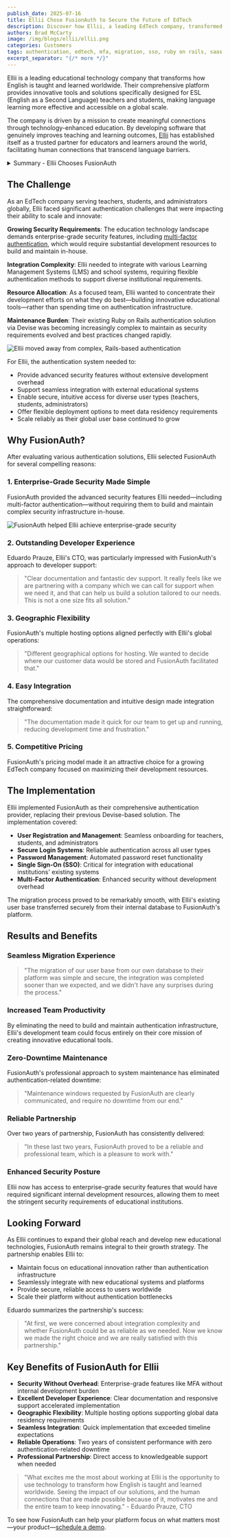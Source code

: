 ```yaml
---
publish_date: 2025-07-16
title: Ellii Chose FusionAuth to Secure the Future of EdTech
description: Discover how Ellii, a leading EdTech company, transformed their authentication infrastructure with FusionAuth. Learn about their seamless migration, enhanced security, and how they achieved zero downtime while focusing on educational innovation instead of auth maintenance.
authors: Brad McCarty
image: /img/blogs/ellii/ellii.png
categories: Customers
tags: authentication, edtech, mfa, migration, sso, ruby on rails, saas
excerpt_separator: "{/* more */}"
---
```


Ellii is a leading educational technology company that transforms how English is taught and learned worldwide. Their comprehensive platform provides innovative tools and solutions specifically designed for ESL (English as a Second Language) teachers and students, making language learning more effective and accessible on a global scale.

The company is driven by a mission to create meaningful connections through technology-enhanced education. By developing software that genuinely improves teaching and learning outcomes, [Ellii](https://ellii.com/) has established itself as a trusted partner for educators and learners around the world, facilitating human connections that transcend language barriers.

<details>
    <summary>Summary -  Ellii Chooses FusionAuth</summary>
### Key Takeaways

- **Enhanced EdTech Security**: FusionAuth enables educational platforms to implement enterprise-grade authentication features like multi-factor authentication without diverting development resources from core learning tools
- **Global Data Control**: FusionAuth's flexible hosting options allow EdTech companies to choose where customer data is stored, supporting compliance with international education data privacy requirements
- **Seamless LMS Integration**: FusionAuth's comprehensive documentation and SSO capabilities enable rapid integration with Learning Management Systems and school directories, reducing time-to-market for educational partnerships
- **Developer-Focused Partnership**: FusionAuth's exceptional developer support and tailored solutions approach allows EdTech teams to focus on innovation rather than authentication infrastructure maintenance
- **Reliability**: FusionAuth's professional maintenance approach ensures educational platforms maintain 99.999% (on High Availability plans hosted through FusionAuth Cloud) updtime during critical learning periods, with clear communication and no service disruptions
- **Scalable EdTech Growth**: FusionAuth's architecture supports global expansion and increased user loads without authentication bottlenecks, enabling educational platforms to scale efficiently across international markets
***

### Definitions

- **Multi-Factor Authentication (MFA)**: A security method requiring users to provide multiple verification factors beyond just passwords, essential for protecting sensitive educational data and student information in EdTech platforms
- **Learning Management System (LMS) Integration**: The ability for authentication systems to connect seamlessly with educational platforms like Canvas, Blackboard, or Google Classroom, enabling single sign-on experiences for students and teachers
- **Single Sign-On (SSO)**: A authentication method allowing users to access multiple educational applications with one set of credentials, crucial for reducing friction in classroom technology adoption and improving user experience
- **Data Residency**: The practice of storing and processing data within specific geographic boundaries, critical for EdTech companies to comply with international education privacy regulations like FERPA, COPPA, and GDPR
- **Educational Technology (EdTech) Authentication**: Specialized identity management designed for educational environments, addressing unique requirements like student privacy protection, teacher-student role management, and institutional compliance needs
***

### Frequently Asked Questions

**Q: How does FusionAuth handle both B2B and B2C identity requirements for educational platforms?**

A: FusionAuth's flexible architecture supports both institutional B2B authentication (integrating with school systems and LMS platforms) and direct B2C authentication (individual teachers and students creating accounts). This dual capability allows EdTech companies like Ellii to serve both institutional customers and individual users through a single, unified authentication system.

**Q: Can FusionAuth be deployed using Docker or Kubernetes for educational technology platforms?**

A: Yes, FusionAuth supports containerized deployments through Docker and Kubernetes, making it ideal for EdTech platforms that need scalable, cloud-native infrastructure. This deployment flexibility allows educational technology companies to maintain consistent environments across development, staging, and production while supporting the high availability requirements of global learning platforms.

**Q: How does FusionAuth's single-tenant architecture enhance security for educational applications?**

A: FusionAuth's single-tenant architecture ensures that each educational institution's data remains completely isolated, with no shared infrastructure between different schools or EdTech customers. This isolation is crucial for protecting sensitive student data and meeting strict educational privacy regulations like FERPA and COPPA that govern how student information must be handled and stored.

**Q: How can developers integrate modern authentication protocols like OAuth2 and OIDC with educational systems?**

A: FusionAuth provides comprehensive OAuth2 and OpenID Connect (OIDC) support specifically designed for educational environments. The platform includes detailed documentation for integrating with popular educational systems, pre-built connectors for major LMS platforms, and flexible configuration options that accommodate the diverse authentication requirements of different educational institutions and learning management systems.

**Q: How does FusionAuth support regulatory compliance and privacy for educational technology companies?**

A: FusionAuth addresses educational compliance through multiple layers: data residency controls allowing EdTech companies to choose where student data is stored, comprehensive audit logs for compliance reporting, FERPA-compliant data handling practices, and built-in privacy controls that help educational platforms meet COPPA requirements for protecting children's online privacy in learning environments.
***
</details>

## The Challenge

As an EdTech company serving teachers, students, and administrators globally, Ellii faced significant authentication challenges that were impacting their ability to scale and innovate:

**Growing Security Requirements**: The education technology landscape demands enterprise-grade security features, including [multi-factor authentication](/articles/authentication/multi-factor-authentication), which would require substantial development resources to build and maintain in-house.

**Integration Complexity**: Ellii needed to integrate with various Learning Management Systems (LMS) and school systems, requiring flexible authentication methods to support diverse institutional requirements.

**Resource Allocation**: As a focused team, Ellii wanted to concentrate their development efforts on what they do best—building innovative educational tools—rather than spending time on authentication infrastructure.

**Maintenance Burden**: Their existing Ruby on Rails authentication solution via Devise was becoming increasingly complex to maintain as security requirements evolved and best practices changed rapidly.

![Ellii moved away from complex, Rails-based authentication](/img/blogs/ellii/ellii-migration.png)

For Ellii, the authentication system needed to:

- Provide advanced security features without extensive development overhead
- Support seamless integration with external educational systems
- Enable secure, intuitive access for diverse user types (teachers, students, administrators)
- Offer flexible deployment options to meet data residency requirements
- Scale reliably as their global user base continued to grow

## Why FusionAuth?

After evaluating various authentication solutions, Ellii selected FusionAuth for several compelling reasons:

### 1\. Enterprise-Grade Security Made Simple

FusionAuth provided the advanced security features Ellii needed—including multi-factor authentication—without requiring them to build and maintain complex security infrastructure in-house.

![FusionAuth helped Ellii achieve enterprise-grade security](/img/blogs/ellii/ellii-security.png)

### 2\. Outstanding Developer Experience

Eduardo Prauze, Ellii's CTO, was particularly impressed with FusionAuth's approach to developer support:

> "Clear documentation and fantastic dev support. It really feels like we are partnering with a company which we can call for support when we need it, and that can help us build a solution tailored to our needs. This is not a one size fits all solution."

### 3\. Geographic Flexibility

FusionAuth's multiple hosting options aligned perfectly with Ellii's global operations:

> "Different geographical options for hosting. We wanted to decide where our customer data would be stored and FusionAuth facilitated that."

### 4\. Easy Integration

The comprehensive documentation and intuitive design made integration straightforward:

> "The documentation made it quick for our team to get up and running, reducing development time and frustration."

### 5\. Competitive Pricing

FusionAuth's pricing model made it an attractive choice for a growing EdTech company focused on maximizing their development resources.

## The Implementation

Ellii implemented FusionAuth as their comprehensive authentication provider, replacing their previous Devise-based solution. The implementation covered:

- **User Registration and Management**: Seamless onboarding for teachers, students, and administrators
- **Secure Login Systems**: Reliable authentication across all user types
- **Password Management**: Automated password reset functionality
- **Single Sign-On (SSO)**: Critical for integration with educational institutions' existing systems
- **Multi-Factor Authentication**: Enhanced security without development overhead

The migration process proved to be remarkably smooth, with Ellii's existing user base transferred securely from their internal database to FusionAuth's platform.

## Results and Benefits

### Seamless Migration Experience

> "The migration of our user base from our own database to their platform was simple and secure, the integration was completed sooner than we expected, and we didn't have any surprises during the process."

### Increased Team Productivity

By eliminating the need to build and maintain authentication infrastructure, Ellii's development team could focus entirely on their core mission of creating innovative educational tools.

### Zero-Downtime Maintenance

FusionAuth's professional approach to system maintenance has eliminated authentication-related downtime:

> "Maintenance windows requested by FusionAuth are clearly communicated, and require no downtime from our end."

### Reliable Partnership

Over two years of partnership, FusionAuth has consistently delivered:

> "In these last two years, FusionAuth proved to be a reliable and professional team, which is a pleasure to work with."

### Enhanced Security Posture

Ellii now has access to enterprise-grade security features that would have required significant internal development resources, allowing them to meet the stringent security requirements of educational institutions.

## Looking Forward

As Ellii continues to expand their global reach and develop new educational technologies, FusionAuth remains integral to their growth strategy. The partnership enables Ellii to:

- Maintain focus on educational innovation rather than authentication infrastructure
- Seamlessly integrate with new educational systems and platforms
- Provide secure, reliable access to users worldwide
- Scale their platform without authentication bottlenecks

Eduardo summarizes the partnership's success:

> "At first, we were concerned about integration complexity and whether FusionAuth could be as reliable as we needed. Now we know we made the right choice and we are really satisfied with this partnership."

## Key Benefits of FusionAuth for Ellii

- **Security Without Overhead**: Enterprise-grade features like MFA without internal development burden
- **Excellent Developer Experience**: Clear documentation and responsive support accelerated implementation
- **Geographic Flexibility**: Multiple hosting options supporting global data residency requirements
- **Seamless Integration**: Quick implementation that exceeded timeline expectations
- **Reliable Operations**: Two years of consistent performance with zero authentication-related downtime
- **Professional Partnership**: Direct access to knowledgeable support when needed

> "What excites me the most about working at Ellii is the opportunity to use technology to transform how English is taught and learned worldwide. Seeing the impact of our solutions, and the human connections that are made possible because of it, motivates me and the entire team to keep innovating." - Eduardo Prauze, CTO

To see how FusionAuth can help your platform focus on what matters most—your product—[schedule a demo](/contact).
